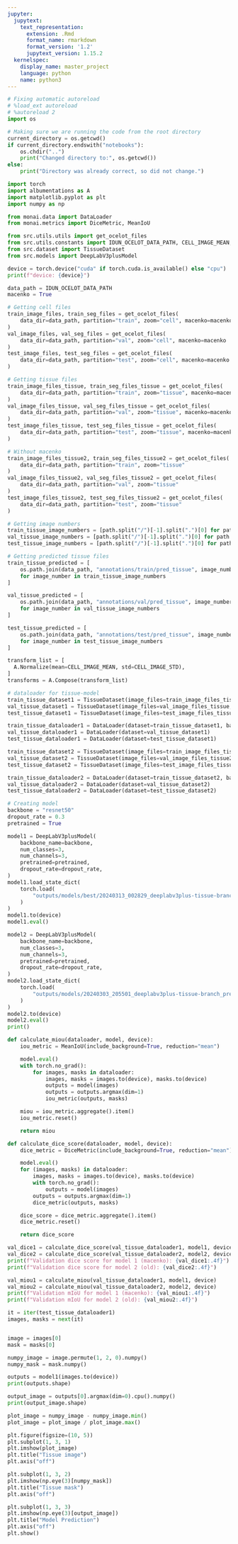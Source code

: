 ```yaml
---
jupyter:
  jupytext:
    text_representation:
      extension: .Rmd
      format_name: rmarkdown
      format_version: '1.2'
      jupytext_version: 1.15.2
  kernelspec:
    display_name: master_project
    language: python
    name: python3
---
```


```python
# Fixing automatic autoreload
# %load_ext autoreload
# %autoreload 2
import os 

# Making sure we are running the code from the root directory
current_directory = os.getcwd()
if current_directory.endswith("notebooks"):
    os.chdir("..")
    print("Changed directory to:", os.getcwd())
else:
    print("Directory was already correct, so did not change.")
```

```python
import torch
import albumentations as A
import matplotlib.pyplot as plt
import numpy as np

from monai.data import DataLoader
from monai.metrics import DiceMetric, MeanIoU

from src.utils.utils import get_ocelot_files
from src.utils.constants import IDUN_OCELOT_DATA_PATH, CELL_IMAGE_MEAN, CELL_IMAGE_STD
from src.dataset import TissueDataset
from src.models import DeepLabV3plusModel

device = torch.device("cuda" if torch.cuda.is_available() else "cpu")
print(f"device: {device}")
```

```python
data_path = IDUN_OCELOT_DATA_PATH
macenko = True

# Getting cell files
train_image_files, train_seg_files = get_ocelot_files(
    data_dir=data_path, partition="train", zoom="cell", macenko=macenko
)
val_image_files, val_seg_files = get_ocelot_files(
    data_dir=data_path, partition="val", zoom="cell", macenko=macenko
)
test_image_files, test_seg_files = get_ocelot_files(
    data_dir=data_path, partition="test", zoom="cell", macenko=macenko
)

# Getting tissue files
train_image_files_tissue, train_seg_files_tissue = get_ocelot_files(
    data_dir=data_path, partition="train", zoom="tissue", macenko=macenko
)
val_image_files_tissue, val_seg_files_tissue = get_ocelot_files(
    data_dir=data_path, partition="val", zoom="tissue", macenko=macenko
)
test_image_files_tissue, test_seg_files_tissue = get_ocelot_files(
    data_dir=data_path, partition="test", zoom="tissue", macenko=macenko
)

# Without macenko
train_image_files_tissue2, train_seg_files_tissue2 = get_ocelot_files(
    data_dir=data_path, partition="train", zoom="tissue"
)
val_image_files_tissue2, val_seg_files_tissue2 = get_ocelot_files(
    data_dir=data_path, partition="val", zoom="tissue"
)
test_image_files_tissue2, test_seg_files_tissue2 = get_ocelot_files(
    data_dir=data_path, partition="test", zoom="tissue"
)

# Getting image numbers
train_tissue_image_numbers = [path.split("/")[-1].split(".")[0] for path in train_image_files_tissue]
val_tissue_image_numbers = [path.split("/")[-1].split(".")[0] for path in val_image_files_tissue]
test_tissue_image_numbers = [path.split("/")[-1].split(".")[0] for path in test_image_files_tissue]
```

```python
# Getting predicted tissue files
train_tissue_predicted = [
    os.path.join(data_path, "annotations/train/pred_tissue", image_number + ".jpg")
    for image_number in train_tissue_image_numbers
]

val_tissue_predicted = [
    os.path.join(data_path, "annotations/val/pred_tissue", image_number + ".jpg")
    for image_number in val_tissue_image_numbers
]

test_tissue_predicted = [
    os.path.join(data_path, "annotations/test/pred_tissue", image_number + ".jpg")
    for image_number in test_tissue_image_numbers
]
```

```python
transform_list = [
  A.Normalize(mean=CELL_IMAGE_MEAN, std=CELL_IMAGE_STD),
]
transforms = A.Compose(transform_list)

# dataloader for tissue-model
train_tissue_dataset1 = TissueDataset(image_files=train_image_files_tissue, seg_files=train_seg_files_tissue)
val_tissue_dataset1 = TissueDataset(image_files=val_image_files_tissue, seg_files=val_seg_files_tissue)
test_tissue_dataset1 = TissueDataset(image_files=test_image_files_tissue, seg_files=test_seg_files_tissue)

train_tissue_dataloader1 = DataLoader(dataset=train_tissue_dataset1, batch_size=2, drop_last=True)
val_tissue_dataloader1 = DataLoader(dataset=val_tissue_dataset1)
test_tissue_dataloader1 = DataLoader(dataset=test_tissue_dataset1)

train_tissue_dataset2 = TissueDataset(image_files=train_image_files_tissue2, seg_files=train_seg_files_tissue, transform=transforms)
val_tissue_dataset2 = TissueDataset(image_files=val_image_files_tissue2, seg_files=val_seg_files_tissue, transform=transforms)
test_tissue_dataset2 = TissueDataset(image_files=test_image_files_tissue2, seg_files=test_seg_files_tissue, transform=transforms)

train_tissue_dataloader2 = DataLoader(dataset=train_tissue_dataset2, batch_size=2, drop_last=True)
val_tissue_dataloader2 = DataLoader(dataset=val_tissue_dataset2)
test_tissue_dataloader2 = DataLoader(dataset=test_tissue_dataset2)
```

```python
# Creating model
backbone = "resnet50"
dropout_rate = 0.3
pretrained = True

model1 = DeepLabV3plusModel(
    backbone_name=backbone,
    num_classes=3,
    num_channels=3,
    pretrained=pretrained,
    dropout_rate=dropout_rate,
)
model1.load_state_dict(
    torch.load(
        "outputs/models/best/20240313_002829_deeplabv3plus-tissue-branch_pretrained-1_lr-1e-04_dropout-0.1_backbone-resnet50_normalization-macenko_id-5_best.pth"
    )
)
model1.to(device)
model1.eval()

model2 = DeepLabV3plusModel(
    backbone_name=backbone,
    num_classes=3,
    num_channels=3,
    pretrained=pretrained,
    dropout_rate=dropout_rate,
)
model2.load_state_dict(
    torch.load(
        "outputs/models/20240303_205501_deeplabv3plus-tissue-branch_pretrained-1_lr-6e-05_dropout-0.1_backbone-resnet50_epochs-100.pth"
    )
)
model2.to(device)
model2.eval()
print()
```

```python
def calculate_miou(dataloader, model, device):
    iou_metric = MeanIoU(include_background=True, reduction="mean")

    model.eval()
    with torch.no_grad():
        for images, masks in dataloader:
            images, masks = images.to(device), masks.to(device)
            outputs = model(images)
            outputs = outputs.argmax(dim=1)
            iou_metric(outputs, masks)

    miou = iou_metric.aggregate().item()
    iou_metric.reset()

    return miou

def calculate_dice_score(dataloader, model, device):
    dice_metric = DiceMetric(include_background=True, reduction="mean")

    model.eval()
    for (images, masks) in dataloader:
        images, masks = images.to(device), masks.to(device)
        with torch.no_grad():
            outputs = model(images)
        outputs = outputs.argmax(dim=1)
        dice_metric(outputs, masks)

    dice_score = dice_metric.aggregate().item()
    dice_metric.reset()

    return dice_score
```

```python
val_dice1 = calculate_dice_score(val_tissue_dataloader1, model1, device)
val_dice2 = calculate_dice_score(val_tissue_dataloader2, model2, device)
print(f"Validation dice score for model 1 (macenko): {val_dice1:.4f}")
print(f"Validation dice score for model 2 (old): {val_dice2:.4f}")
```

```python
val_miou1 = calculate_miou(val_tissue_dataloader1, model1, device)
val_miou2 = calculate_miou(val_tissue_dataloader2, model2, device)
print(f"Validation mIoU for model 1 (macenko): {val_miou1:.4f}")
print(f"Validation mIoU for model 2 (old): {val_miou2:.4f}")
```

```python
it = iter(test_tissue_dataloader1)
images, masks = next(it)


image = images[0]
mask = masks[0]
```

```python
numpy_image = image.permute(1, 2, 0).numpy()
numpy_mask = mask.numpy()

```

```python
outputs = model1(images.to(device))
print(outputs.shape)
```

```python
output_image = outputs[0].argmax(dim=0).cpu().numpy()
print(output_image.shape)
```

```python
plot_image = numpy_image - numpy_image.min()
plot_image = plot_image / plot_image.max()

plt.figure(figsize=(10, 5))
plt.subplot(1, 3, 1)
plt.imshow(plot_image)
plt.title("Tissue image")
plt.axis("off")

plt.subplot(1, 3, 2)
plt.imshow(np.eye(3)[numpy_mask])
plt.title("Tissue mask")
plt.axis("off")

plt.subplot(1, 3, 3)
plt.imshow(np.eye(3)[output_image])
plt.title("Model Prediction")
plt.axis("off")
plt.show()
```
